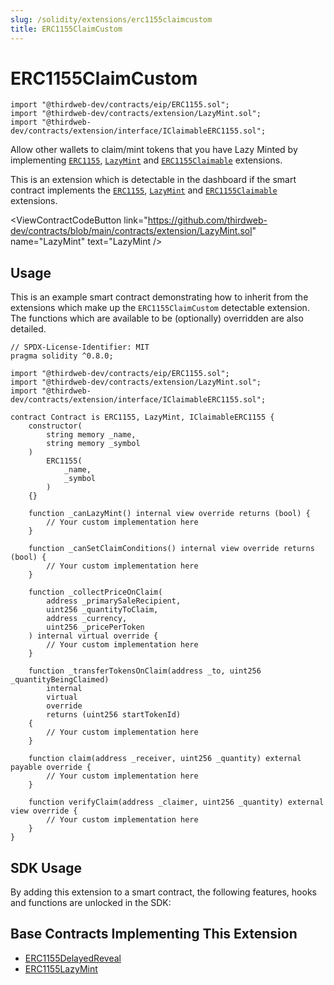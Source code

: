 ```yaml
---
slug: /solidity/extensions/erc1155claimcustom
title: ERC1155ClaimCustom
---
```



# ERC1155ClaimCustom

```solidity
import "@thirdweb-dev/contracts/eip/ERC1155.sol";
import "@thirdweb-dev/contracts/extension/LazyMint.sol";
import "@thirdweb-dev/contracts/extension/interface/IClaimableERC1155.sol";
```

Allow other wallets to claim/mint tokens that you have Lazy Minted by 
implementing [`ERC1155`](/solidity/extensions/erc1155), [`LazyMint`](/solidity/extensions/lazymint) and [`ERC1155Claimable`](/solidity/extensions/erc1155claimable) extensions.

This is an extension which is detectable in the dashboard if the smart contract implements the 
[`ERC1155`](/solidity/extensions/erc1155), [`LazyMint`](/solidity/extensions/lazymint) and [`ERC1155Claimable`](/solidity/extensions/erc1155claimable) extensions.


<div className="row">

<div style={{ paddingLeft: 12, paddingBottom: 12 }}>

<ViewContractCodeButton
  link="https://github.com/thirdweb-dev/contracts/blob/main/contracts/eip/ERC1155A.sol"
  name="ERC1155"
  text="ERC1155"
/>

</div>

<div style={{ paddingLeft: 12, paddingBottom: 12 }}>

<ViewContractCodeButton
  link="https://github.com/thirdweb-dev/contracts/blob/main/contracts/extension/LazyMint.sol"
  name="LazyMint"
  text="LazyMint
/>

</div>

<div style={{ paddingLeft: 12, paddingBottom: 12 }}>

<ViewContractCodeButton
  link="https://github.com/thirdweb-dev/contracts/blob/main/contracts/extension/interface/IClaimableERC1155.sol"
  name="ERC1155Claimable"
  text="IClaimableERC1155"
/>

</div>

</div>

## Usage

This is an example smart contract demonstrating how to inherit from the extensions which make up the `ERC1155ClaimCustom` detectable extension. 
The functions which are available to be (optionally) overridden are also detailed.

```solidity
// SPDX-License-Identifier: MIT
pragma solidity ^0.8.0;

import "@thirdweb-dev/contracts/eip/ERC1155.sol";
import "@thirdweb-dev/contracts/extension/LazyMint.sol";
import "@thirdweb-dev/contracts/extension/interface/IClaimableERC1155.sol";

contract Contract is ERC1155, LazyMint, IClaimableERC1155 {
    constructor(
        string memory _name,
        string memory _symbol
    )
        ERC1155(
            _name,
            _symbol
        )
    {}

    function _canLazyMint() internal view override returns (bool) {
        // Your custom implementation here
    }

    function _canSetClaimConditions() internal view override returns (bool) {
        // Your custom implementation here
    }

    function _collectPriceOnClaim(
        address _primarySaleRecipient,
        uint256 _quantityToClaim,
        address _currency,
        uint256 _pricePerToken
    ) internal virtual override {
        // Your custom implementation here
    }

    function _transferTokensOnClaim(address _to, uint256 _quantityBeingClaimed)
        internal
        virtual
        override
        returns (uint256 startTokenId)
    {
        // Your custom implementation here
    }
    
    function claim(address _receiver, uint256 _quantity) external payable override {
        // Your custom implementation here
    }

    function verifyClaim(address _claimer, uint256 _quantity) external view override {
        // Your custom implementation here
    }
}
```

## SDK Usage

By adding this extension to a smart contract, the following features, hooks and functions are unlocked in the SDK:

<div className="row" style={{ marginBottom: 12 }}>
  <div className="col col--3" style={{ padding: 8 }}>
    <QuickstartCard
      name="React"
      link="/react/react.useclaimnft"
      image="/assets/languages/react.png"
    />
  </div>
  <div className="col col--3" style={{ padding: 8 }}>
    <QuickstartCard
      name="TypeScript"
      link="/typescript/sdk.erc1155claimconditions"
      image="/assets/languages/typescript.png"
    />
  </div>
  <div className="col col--3" style={{ padding: 8 }}>
    <QuickstartCard
      name="Unity"
      link="/unity/erc1155claimconditions"
      image="/assets/languages/unity.webp"
    />
  </div>
</div>

## Base Contracts Implementing This Extension

- [ERC1155DelayedReveal](/solidity/base-contract/erc1155delayedreveal)
- [ERC1155LazyMint](/solidity/base-contracts/erc1155lazymint)

